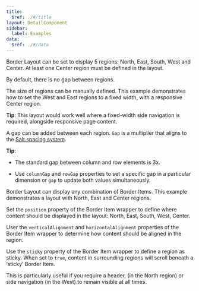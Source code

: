 ```yaml
---
title:
  $ref: ./#/title
layout: DetailComponent
sidebar:
  label: Examples
data:
  $ref: ./#/data
---
```


<LivePreviewControls>
<LivePreview componentName="border-layout" exampleName="Default" >

Border Layout can be set to display 5 regions: North, East, South, West and Center. At least one Center region must be defined in the layout.

By default, there is no gap between regions.

</LivePreview>

<LivePreview componentName="border-layout" exampleName="CustomRegionSize" >

The size of regions can be manually defined. This example demonstrates how to set the West and East regions to a fixed width, with a responsive Center region.

**Tip**: This layout would work well where a fixed-width side navigation is required, alongside responsive page content.

</LivePreview>

<LivePreview componentName="border-layout" exampleName="GapBetweenRegions" >

A gap can be added between each region. `Gap` is a multiplier that aligns to the [Salt spacing system](https://www.saltdesignsystem.com/salt/foundations/spacing).

**Tip**:

- The standard gap between column and row elements is 3x.

- Use `columnGap` and `rowGap` properties to set a specific gap in a particular dimension or `gap` to update both values simultaneously.

</LivePreview>

<LivePreview componentName="border-layout" exampleName="HideRegions" >

Border Layout can display any combination of Border Items. This example demonstrates a layout with North, East and Center regions.

</LivePreview>

<LivePreview componentName="border-layout" exampleName="BorderItemPosition" >

Set the `position` property of the Border Item wrapper to define where content should be displayed in the layout: North, East, South, West, Center.

</LivePreview>

<LivePreview componentName="border-layout" exampleName="BorderItemAlignment" >

User the `verticalAlignment` and `horizontalAlignment` properties of the Border Item wrapper to determine how content should be aligned in the region.

</LivePreview>

<LivePreview componentName="border-layout" exampleName="StickyPositioning" >

Use the `sticky` property of the Border Item wrapper to define a region as sticky. When set to `true`, content in surrounding regions will scroll beneath a ‘sticky’ Border Item.

This is particularly useful if you require a header, (in the North region) or side navigation (in the West) to remain visible at all times.

</LivePreview>

</LivePreviewControls>
